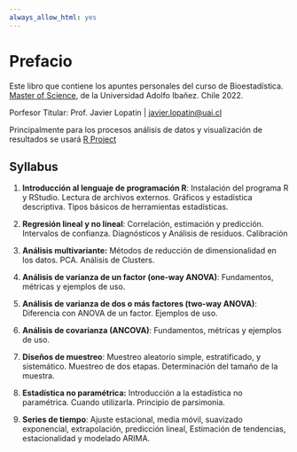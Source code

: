 ```yaml
---
always_allow_html: yes
---
```


# Prefacio {#prefacio}

Este libro que contiene los apuntes personales del curso de Bioestadística. [Master of Science](https://ingenieria.uai.cl/master-of-science/master-of-science-in-data-science/), de la Universidad Adolfo Ibañez. Chile 2022.

Porfesor Titular: Prof. Javier Lopatin \| [javier.lopatin\@uai.cl](javier.lopatin@uai.cl)

Principalmente para los procesos análisis de datos y visualización de resultados se usará [R Project](https://www.r-project.org)

## Syllabus

1.  **Introducción al lenguaje de programación R**: Instalación del programa R y RStudio. Lectura de archivos externos. Gráficos y estadística descriptiva. Tipos básicos de herramientas estadísticas.

2.  **Regresión lineal y no lineal**: Correlación, estimación y predicción. Intervalos de confianza. Diagnósticos y Análisis de residuos. Calibración

3.  **Análisis multivariante:** Métodos de reducción de dimensionalidad en los datos. PCA. Análisis de Clusters.

4.  **Análisis de varianza de un factor (one-way ANOVA)**: Fundamentos, métricas y ejemplos de uso.

5.  **Análisis de varianza de dos o más factores (two-way ANOVA)**: Diferencia con ANOVA de un factor. Ejemplos de uso.

6.  **Análisis de covarianza (ANCOVA)**: Fundamentos, métricas y ejemplos de uso.

7.  **Diseños de muestreo**: Muestreo aleatorio simple, estratificado, y sistemático. Muestreo de dos etapas. Determinación del tamaño de la muestra.

8.  **Estadística no paramétrica:** Introducción a la estadística no paramétrica. Cuando utilizarla. Principio de parsimonia.

9.  **Series de tiempo**: Ajuste estacional, media móvil, suavizado exponencial, extrapolación, predicción lineal, Estimación de tendencias, estacionalidad y modelado ARIMA.
